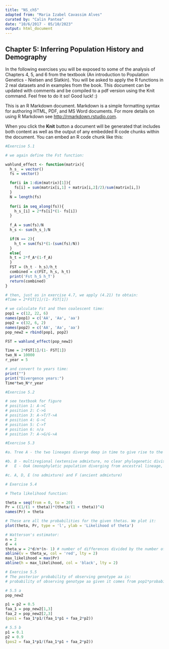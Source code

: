 ---
title: "NS_ch5"
adapted from: "Maria Izabel Cavassim Alves"
curated by: "Calin Pantea"
date: "10/6/2017 - 05/10/2023"
output: html_document
---

## Chapter 5: Inferring Population History and Demography

In the following exercises you will be exposed to some of the analysis of Chapters 4, 5, and 6 from the textbook
(An introduction to Population Genetics - Nielsen and Slatkin). You will be asked to apply the R functions
in 2 real datasets and in examples from the book. This document can be updated with comments and be
compiled to a pdf version using the Knit command. Feel free to do it so! Good luck! :)

This is an R Markdown document. Markdown is a simple formatting syntax for authoring HTML, PDF, and MS Word documents. For more details on using R Markdown see <http://rmarkdown.rstudio.com>.

When you click the **Knit** button a document will be generated that includes both content as well as the output of any embedded R code chunks within the document. You can embed an R code chunk like this:

```{r}
#Exercise 5.1

# we again define the Fst function:

wahlund_effect <- function(matrix){
  h_s_ = vector()
  fs = vector()

  for(i in 1:dim(matrix)[1]){
    fs[i] = sum(matrix[i,1] + matrix[i,2]/2)/sum(matrix[i,])
  }
  N = length(fs)
  
  for(i in seq_along(fs)){
    h_s_[i] = 2*fs[i]*(1- fs[i])
  }
  
  f_A = sum(fs)/N
  h_s <- sum(h_s_)/N

  if(N == 2){
    h_t = sum(fs)*(1-(sum(fs)/N))
  }
  else{
  h_t = 2*f_A*(1-f_A)
  }
  FST = (h_t - h_s)/h_t
  combined = c(FST, h_s, h_t)
  print('Fst h_S h_T')
  return(combined)
}

# then, just as in exercise 4.7, we apply (4.21) to obtain:
#Time = 2*FST[1]/(1- FST[1])

# we calculate Fst and then coalescent time:
pop1 = c(12, 22, 6)
names(pop1) = c('AA', 'Aa', 'aa')
pop2 = c(32, 6, 2)
names(pop2) = c('AA', 'Aa', 'aa')
pop_new2 = rbind(pop1, pop2)

FST = wahlund_effect(pop_new2)

Time = 2*FST[1]/(1- FST[1])
two_N = 10000
r_year = 5

# and convert to years time:
print("")
print("Divergence years:")
Time*two_N*r_year
```

```{r}
#Exercise 5.2

# see textbook for figure
# position 1: A->C
# position 2: C->G
# position 3: A->T/T->A
# position 4: G->C
# position 5: C->T
# position 6: n/a
# position 7: A->G/G->A

```

```{r}
#Exercise 5.3

#a. Tree A - the two lineages diverge deep in time to give rise to the two populations

#b. B - multiregional (extensive admixture, no clear phylogenetic division between pop1 and pop2)
#   E - OoA (monophyletic population diverging from ancestral lineage, but showing some degree of deep relatedness to specific lineages within the latter)

#c. A, D, E (no admixture) and F (ancient admixture)

```

```{r}
# Exercise 5.4

# Theta likelihood function:

theta = seq(from = 0, to = 20)
Pr = ((1/(1 + theta))*(theta/(1 + theta))^4)
names(Pr) = theta

# These are all the probabilities for the given thetas. We plot it:
plot(theta, Pr, type = 'l', ylab = 'Likelihood of theta')

# Watterson's estimator:
n = 2
d = 4
theta_w = 2*d/n*(n- 1) # number of differences divided by the number of combinations
abline(v = theta_w, col = 'red', lty = 2)
max_likelihood = max(Pr)
abline(h = max_likelihood, col = 'black', lty = 2)

```

```{r}
# Exercise 5.5
# The posterior probability of observing genotype aa is:
# probability of observing genotype aa given it comes from pop1*probability of being in this region / probability of observing genotype aa given it #comes from pop1*probability of being in this region + probability of observing genotype aa given it comes from pop2*probability of being in this region

# 5.5 a
pop_new2

p1 = p2 = 0.5
faa_1 = pop_new2[1,3]
faa_2 = pop_new2[2,3]
(pos1 = faa_1*p1/(faa_1*p1 + faa_2*p2))

# 5.5 b
p1 = 0.1
p2 = 0.9
(pos2 = faa_1*p1/(faa_1*p1 + faa_2*p2))
```
